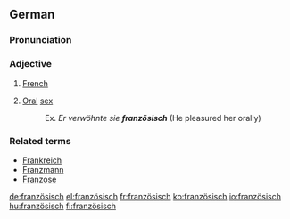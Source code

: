 {{see|Französisch}}
==German==

===Pronunciation===
{{IPA|/franˈtsøːzɪʃ/|lang=de}}

===Adjective===
{{infl|de|adjective}}

# [[French]]
# {{colloquial|lang=de}} [[Oral]] [[sex]]
#:Ex. ''Er verwöhnte sie '''französisch''''' (He pleasured her orally)

===Related terms===
*[[Frankreich]]
*[[Franzmann]]
*[[Franzose]]

[[de:französisch]]
[[el:französisch]]
[[fr:französisch]]
[[ko:französisch]]
[[io:französisch]]
[[hu:französisch]]
[[fi:französisch]]